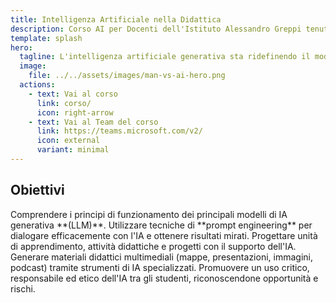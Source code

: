 ```yaml
---
title: Intelligenza Artificiale nella Didattica
description: Corso AI per Docenti dell'Istituto Alessandro Greppi tenuto dal Prof. G. Malafronte.
template: splash
hero:
  tagline: L'intelligenza artificiale generativa sta ridefinendo il modo in cui accediamo alle informazioni, creiamo contenuti e risolviamo problemi. Come educatori, abbiamo l'opportunità unica di guidare questa trasformazione, integrandola in modo consapevole ed efficace nelle nostre pratiche didattiche.
  image:
    file: ../../assets/images/man-vs-ai-hero.png
  actions:
    - text: Vai al corso
      link: corso/
      icon: right-arrow
    - text: Vai al Team del corso
      link: https://teams.microsoft.com/v2/
      icon: external
      variant: minimal
---
```



## Obiettivi

<CardGrid stagger>
  <Card title="Large Language Models (LLM)" icon="biome">
    Comprendere i principi di funzionamento dei principali modelli di IA generativa **(LLM)**.
  </Card>
  <Card title="Prompt Engineering" icon="pencil">
    Utilizzare tecniche di **prompt engineering** per dialogare efficacemente con l'IA e ottenere risultati mirati.
  </Card>
  <Card title="Didattica con AI" icon="open-book">
    Progettare unità di apprendimento, attività didattiche e progetti con il supporto dell'IA.
  </Card>
  <Card title="Generazione di materiali didattici" icon="puzzle">
    Generare materiali didattici multimediali (mappe, presentazioni, immagini, podcast) tramite strumenti di IA specializzati.
  </Card>
  <Card title="Uso etico dell'Intelligenza Artificiale" icon="alpine">
    Promuovere un uso critico, responsabile ed etico dell'IA tra gli studenti, riconoscendone opportunità e rischi.
  </Card>
</CardGrid>
